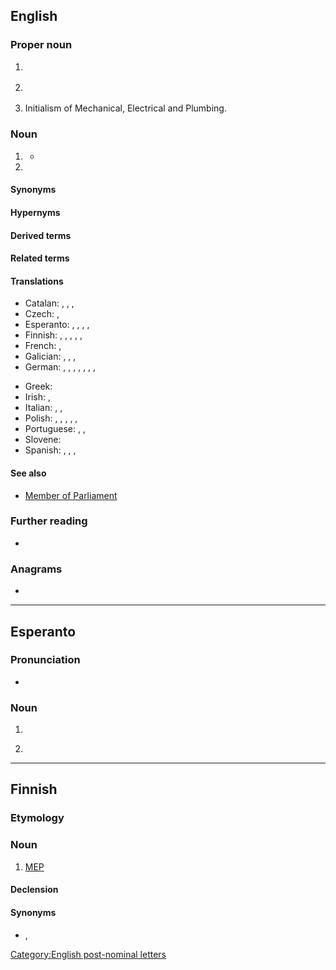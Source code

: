 {{also|mep|mép|мер|мөр}}
==English==

===Proper noun===
{{en-proper noun}}

# {{lb|en|astronomy|NASA|US}} {{initialism of|en|w:Mars Exploration Program|Mars Exploration Program}}
# {{lb|en|education|Singapore}} {{initialism of|en|[[music|Music]] [[elective|Elective]] [[programme|Programme]]}}
# {{lb|en|building industry}} Initialism of Mechanical, Electrical and Plumbing.

===Noun===
{{en-noun}}

# {{lb|en|EU politics}} {{initialism of|en|[[member|Member]] [[of]] [[the]] [[European Parliament]]}}
#* {{quote-web|en|url=https://www.theguardian.com/world/2022/dec/22/greek-mep-eva-kaili-to-stay-in-custody-after-corruption-charges-says-court|title=Greek MEP Eva Kaili to stay in custody after corruption charges, says court|date=2022-12-22|author=Jennifer Rankin|work=The Guardian|passage=Eva Kaili, the Greek '''MEP''' at the centre of a cash for influence scandal implicating Qatar, will remain in jail pending trial, a Belgian court has decided.}}
# {{acronym of|en|[[mean]] [[effective]] [[pressure]]}}

====Synonyms====
{{col3|en|title=Member of the European Parliament|
|Eurodeputy
|Euro-MP
}}

====Hypernyms====
{{col3|en|title=Member of the European Parliament|
|MP
}}

====Derived terms====
{{col3|en|title=mean effective pressure|
|BMEP
|IMEP
|FMEP
}}

====Related terms====
{{col3|en|title=Member of the European Parliament|
|EP
|MP
}}
{{col3|en|title=mean effective pressure|
|P
|EP
|IP
|MIP
}}

====Translations====
{{trans-top|Member of the European Parliament}}
* Catalan: {{t|ca|eurodiputat|m}}, {{t|ca|eurodiputada|f}}, {{t|ca|europarlamentari|m}}, {{t|ca|europarlamentària|f}}
* Czech: {{t+|cs|europoslanec|m}}, {{t+|cs|europoslankyně|f}}
* Esperanto: {{t|eo|MEP}}, {{t|eo|eŭropdeputito}}, {{t|eo|eŭropparlamentano}}, {{t|eo|eŭropoparlamenrano}}, {{t|eo|membro de la Eŭropa Parlamento}}
* Finnish: {{t+|fi|MEP}}, {{t+|fi|europarlamentaarikko}}, {{t+|fi|euroedustaja}}, {{t|fi|eurokansanedustaja}}, {{t|fi|[[Euroopan]] [[parlamentin]] [[jäsen]]}}, {{t+|fi|meppi}} {{qualifier|colloquial}}
* French: {{t+|fr|eurodéputé|m}}, {{t+|fr|eurodéputée|f}}
* Galician: {{t+|gl|europarlamentario|m}}, {{t|gl|europarlamentaria|f}}, {{t+|gl|eurodeputado|m}}, {{t|gl|eurodeputada|f}}
* German: {{t+|de|Europaabgeordneter|m}}, {{t+|de|Europaabgeordnete|f}}, {{t+|de|EU-Abgeordneter|m}}, {{t+|de|EU-Abgeordnete|f}}, {{t|de|Europaparlamentarier|m}}, {{t|de|Europaparlamentarierin|f}}, {{t|de|EU-Parlamentarier|m}}, {{t|de|EU-Parlamentarierin|f}}
{{trans-mid}}
* Greek: {{t+|el|ευρωβουλευτής|m|f}}
* Irish: {{t|ga|FPE}}, {{t|ga|Feisire de Pharlaimint na hEorpa|m}}
* Italian: {{t+|it|europarlamentare|m|f}}, {{t+|it|eurodeputato|m}}, {{t+|it|eurodeputata|f}}
* Polish: {{t+|pl|eurodeputowany|m}}, {{t+|pl|eurodeputowana|f}}, {{t+|pl|europarlamentarzysta|m}}, {{t|pl|europarlamentarzystka|f}}, {{t+|pl|europoseł|m}}, {{t+|pl|europosłanka|f}}
* Portuguese: {{t+|pt|eurodeputado|m}}, {{t|pt|eurodeputada|f}}, {{t|pt|europarlamentar|m|f}}
* Slovene: {{t|sl|evroposlanec|m}}
* Spanish: {{t|es|europarlamentario|m}}, {{t|es|europarlamentaria|f}}, {{t|es|eurodiputado|m}}, {{t|es|eurodiputada|f}}
{{trans-bottom}}

====See also====
* [[Member of Parliament]]

===Further reading===
* {{pedia|lang=en}}

===Anagrams===
* {{anagrams|en|a=emp|EMP|Emp.|MPE|PEM|emp}}

[[Category:English post-nominal letters]]
{{C|en|European Union|People}}

----

==Esperanto==

===Pronunciation===
* {{audio|eo|LL-Q143 (epo)-Lepticed7-MEP.wav|Audio}}

===Noun===
{{head|eo|noun}}
# {{initialism of|eo|malneta enlanda produkto||gross domestic product}}
# {{initialism of|eo|[[membro]] de la [[Eŭropa Parlamento]]}} {{gloss|[[MEP]]: [[member]] of the [[European Parliament]]}}

----

==Finnish==

===Etymology===
{{bor|fi|en|MEP}}

===Noun===
{{fi-noun}}

# {{lb|fi|rare}} [[#English|MEP]] {{gloss|Member of European Parliament}}

====Declension====
{{fi-decl-risti|i=0|MEP|||ä}}

====Synonyms====
* {{l|fi|meppi}}, {{m|fi|europarlamentaarikko}}